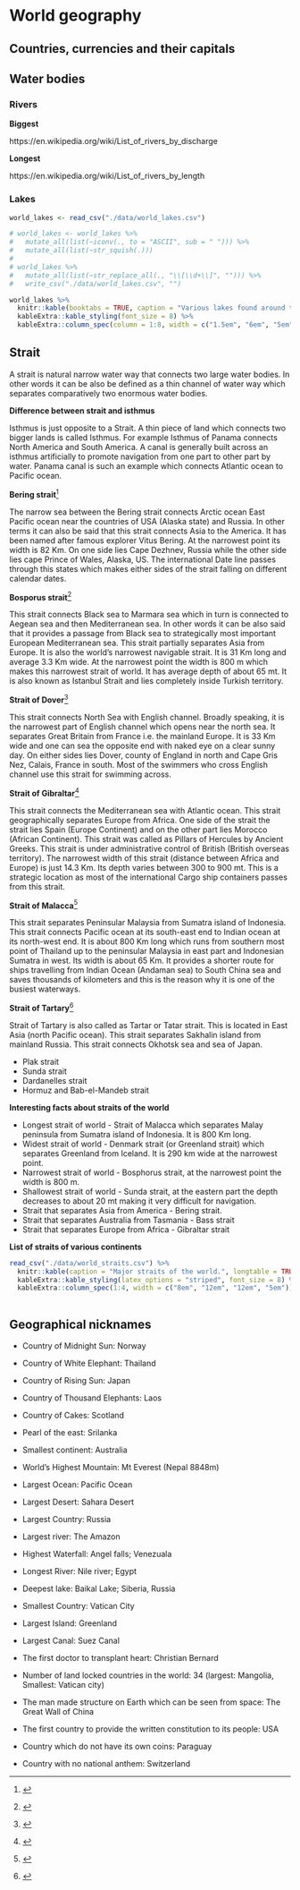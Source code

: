 # World geography

## Countries, currencies and their capitals

## Water bodies

### Rivers

**Biggest**

https://en.wikipedia.org/wiki/List_of_rivers_by_discharge

**Longest**

https://en.wikipedia.org/wiki/List_of_rivers_by_length

### Lakes

```r
world_lakes <- read_csv("./data/world_lakes.csv")

# world_lakes <- world_lakes %>% 
#   mutate_all(list(~iconv(., to = "ASCII", sub = " "))) %>% 
#   mutate_all(list(~str_squish(.)))
# 
# world_lakes %>% 
#   mutate_all(list(~str_replace_all(., "\\[\\d+\\]", ""))) %>% 
#   write_csv("./data/world_lakes.csv", "")

world_lakes %>% 
  knitr::kable(booktabs = TRUE, caption = "Various lakes found around the globe", longtable = TRUE) %>% 
  kableExtra::kable_styling(font_size = 8) %>% 
  kableExtra::column_spec(column = 1:8, width = c("1.5em", "6em", "5em", rep("5em", times = 4), "14em"))
```


## Strait

A strait is natural narrow water way that connects two large water bodies. In other words it can be also be defined as a thin channel of water way which separates comparatively two enormous water bodies.

**Difference between strait and isthmus**

Isthmus is just opposite to a Strait. A thin piece of land which connects two bigger lands is called Isthmus. For example Isthmus of Panama connects North America and South America. A canal is generally built across an isthmus artificially to promote navigation from one part to other part by water. Panama canal is such an example which connects Atlantic ocean to Pacific ocean.

**Bering strait**^[\url{http://www.quickgs.com/wp-content/uploads/2015/08/bering-strait-300x175.jpg}]

The narrow sea between the Bering strait connects Arctic ocean East Pacific ocean near the countries of USA (Alaska state) and Russia. In other terms it can also be said that this strait connects Asia to the America. It has been named after famous explorer Vitus Bering. At the narrowest point its width is 82 Km. On one side lies Cape Dezhnev, Russia while the other side lies cape Prince of Wales, Alaska, US. The international Date line passes through this states which makes either sides of the strait falling on different calendar dates.

**Bosporus strait**^[\url{http://www.quickgs.com/wp-content/uploads/2015/08/Bosporus-Dardanelles-Strait-300x191.jpg}]

This strait connects Black sea to Marmara sea which in turn is connected to Aegean sea and then Mediterranean sea. In other words it can be also said that it provides a passage from Black sea to strategically most important European  Mediterranean sea. This strait partially separates Asia from Europe. It is also the world's narrowest navigable strait. It is 31 Km long and average 3.3 Km wide. At the narrowest point the width is 800 m which makes this narrowest strait of world. It has average depth of about 65 mt. It is also known as Istanbul Strait and lies completely inside Turkish territory.

**Strait of Dover**^[\url{http://www.quickgs.com/wp-content/uploads/2015/08/Strait-of-Dover-300x226.jpg}]

This strait connects North Sea with English channel. Broadly speaking, it is the narrowest part of English channel which opens near the north sea. It separates Great Britain from France i.e. the mainland Europe. It is 33 Km wide and one can sea the opposite end with naked eye on a clear sunny day. On either sides lies Dover, county of England in north and Cape Gris Nez, Calais, France in south. Most of the swimmers who cross English channel use this strait for swimming across.

**Strait of Gibraltar**^[\url{http://www.quickgs.com/wp-content/uploads/2015/08/300x225xgibraltar-strait.jpg.pagespeed.ic.JRH3czD8Yz.webp}]

This strait connects the Mediterranean sea with Atlantic ocean. This strait geographically separates Europe from Africa. One side of the strait the strait lies Spain (Europe Continent) and on the other part lies Morocco (African Continent). This strait was called as Pillars of Hercules by Ancient Greeks. This strait is under administrative control of British (British overseas territory). The narrowest width of this strait (distance between Africa and Europe) is just 14.3 Km. Its depth varies between 300 to 900 mt. This is a strategic location as most of the international Cargo ship containers passes from this strait.

**Strait of Malacca**^[\url{http://www.quickgs.com/wp-content/uploads/2015/08/Malacca-and-Sunda.jpg}]

This strait separates Peninsular Malaysia from Sumatra island of Indonesia. This strait connects Pacific ocean at its south-east end to Indian ocean at its north-west end. It is about 800 Km long which runs from southern most point of Thailand up to the peninsular Malaysia in east part and Indonesian Sumatra in west. Its width is about 65 Km. It provides a shorter route for ships travelling from Indian Ocean (Andaman sea) to South China sea and saves thousands of kilometers and this is the reason why it is one of the busiest waterways.

**Strait of Tartary**^[\url{http://www.quickgs.com/wp-content/uploads/2015/08/599x369xTartary-strait.png.pagespeed.ic.741oQ8opiX.png}]

Strait of Tartary is also called as Tartar or Tatar strait. This is located in East Asia (north Pacific ocean). This strait separates Sakhalin island from mainland Russia. This strait connects Okhotsk sea and sea of Japan.

- Plak strait
- Sunda strait
- Dardanelles strait
- Hormuz and Bab-el-Mandeb strait

**Interesting facts about straits of the world**

- Longest strait of world - Strait of Malacca which separates Malay peninsula from Sumatra island of Indonesia. It is 800 Km long.
- Widest strait of world - Denmark strait (or Greenland strait) which separates Greenland from Iceland. It is 290 km wide at the narrowest point.
- Narrowest strait of world - Bosphorus strait, at the narrowest point the width is 800 m.
- Shallowest strait of world - Sunda strait, at the eastern part the depth decreases to about 20 mt making it very difficult for navigation.
- Strait that separates Asia from America - Bering strait.
- Strait that separates Australia from Tasmania - Bass strait
- Strait that separates Europe from Africa - Gibraltar strait

**List of straits of various continents**

```r
read_csv("./data/world_straits.csv") %>% 
  knitr::kable(caption = "Major straits of the world.", longtable = TRUE, booktabs = TRUE) %>% 
  kableExtra::kable_styling(latex_options = "striped", font_size = 8) %>% 
  kableExtra::column_spec(1:4, width = c("8em", "12em", "12em", "5em"))
  
```


## Geographical nicknames

- Country of Midnight Sun: Norway
- Country of White Elephant: Thailand
- Country of Rising Sun: Japan
- Country of Thousand Elephants: Laos
- Country of Cakes: Scotland
- Pearl of the east: Srilanka

- Smallest continent: Australia
- World's Highest Mountain: Mt Everest (Nepal 8848m)
- Largest Ocean: Pacific Ocean
- Largest Desert: Sahara Desert
- Largest Country: Russia
- Largest river: The Amazon
- Highest Waterfall: Angel falls; Venezuala
- Longest River: Nile river; Egypt
- Deepest lake: Baikal Lake; Siberia, Russia
- Smallest Country: Vatican City
- Largest Island: Greenland
- Largest Canal: Suez Canal

- The first doctor to transplant heart: Christian Bernard
- Number of land locked countries in the world: 34 (largest: Mangolia, Smallest: Vatican city)
- The man made structure on Earth which can be seen from space: The Great Wall of China
- The first country to provide the written constitution to its people: USA
- Country which do not have its own coins: Paraguay
- Country with no national anthem: Switzerland
